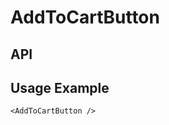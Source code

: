 
<Meta
  title="Components/AddToCartButton"
  component={AddToCartButton}
  decorators={[withKnobs]}
/>

# AddToCartButton

<Preview>
  <Story name="Base component">
    <AddToCartContextProvider value={useAddToCart()}>
      <VariantSelectContextProvider value={useVariantSelect()}>
        <AddToCartButton
          dataTestRef="ADD_TO_CART_SMALL_CTA"
          productName="Product"
        />
      </VariantSelectContextProvider>
    </AddToCartContextProvider>
  </Story>
</Preview>

## API

<Props of={AddToCartButton} />

## Usage Example

```
<AddToCartButton />
```
